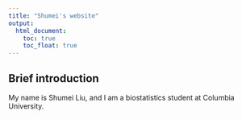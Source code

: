 ```yaml
---
title: "Shumei's website"
output: 
  html_document:
    toc: true
    toc_float: true
---
```


## Brief introduction

My name is Shumei Liu, and I am a biostatistics student at Columbia University.
